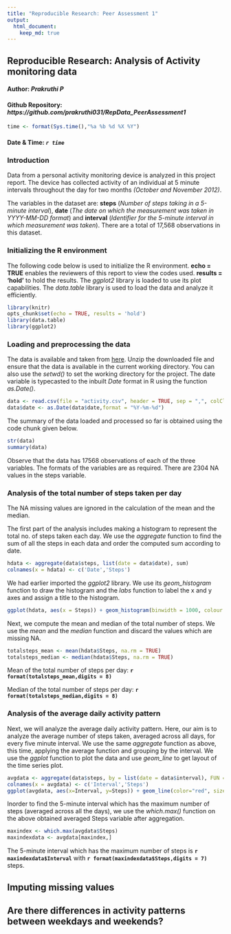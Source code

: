 ```yaml
---
title: "Reproducible Research: Peer Assessment 1"
output: 
  html_document:
    keep_md: true
---
```


## Reproducible Research: Analysis of Activity monitoring data
#### Author: *Prakruthi P*
#### Github Repository: *https://github.com/prakruthi031/RepData_PeerAssessment1*
```r
time <- format(Sys.time(),"%a %b %d %X %Y")
```
#### Date & Time: *`r time`*

### Introduction
Data from a personal activity monitoring device is analyzed in this project report. The device has collected activity of an individual at 5 minute intervals throughout the day for two months *(October and November 2012)*.

The variables in the dataset are: **steps** (*Number of steps taking in a 5-minute interval*), **date** (*The date on which the measurement was taken in YYYY-MM-DD format*) and **interval** (*Identifier for the 5-minute interval in which measurement was taken*). There are a total of 17,568 observations in this dataset.

### Initializing the R environment

The following code below is used to initialize the R environment. **echo = TRUE** enables the reviewers of this report to view the codes used. **results = 'hold'** to hold the results. The *ggplot2* library is loaded to use its plot capabilities. The *data.table* library is used to load the data and analyze it efficiently.

```r
library(knitr)
opts_chunk$set(echo = TRUE, results = 'hold')
library(data.table)
library(ggplot2)
```

### Loading and preprocessing the data

The data is available and taken from [here](https://d396qusza40orc.cloudfront.net/repdata%2Fdata%2Factivity.zip). Unzip the downloaded file and ensure that the data is available in the current working directory. You can also use the *setwd()* to set the working directory for the project. The date variable is typecasted to the inbuilt *Date* format in R using the function *as.Date()*.

```r
data <- read.csv(file = "activity.csv", header = TRUE, sep = ",", colClasses = c('numeric','character','numeric'))
data$date <- as.Date(data$date,format = "%Y-%m-%d")
```
The summary of the data loaded and processed so far is obtained using the code chunk given below.

```r
str(data)
summary(data)
```

Observe that the data has 17568 observations of each of the three variables. The formats of the variables are as required. There are 2304 NA values in the steps variable.

### Analysis of the total number of steps taken per day

The NA missing values are ignored in the calculation of the mean and the median.

The first part of the analysis includes making a histogram to represent the total no. of steps taken each day. We use the *aggregate* function to find the sum of all the steps in each data and order the computed sum according to date. 

```r
hdata <- aggregate(data$steps, list(date = data$date), sum)
colnames(x = hdata) <- c('Date','Steps')
```

We had earlier imported the *ggplot2* library. We use its *geom_histogram* function to draw the histogram and the *labs* function to label the x and y axes and assign a title to the histogram.

```r
ggplot(hdata, aes(x = Steps)) + geom_histogram(binwidth = 1000, colour = "black", fill = "blue") + labs(title = 'Histogram of the total number of steps taken per day', x = "Total number of steps per day", y = "Frequency of the total number of steps per day")
```

Next, we compute the mean and median of the total number of steps. We use the *mean* and the *median* function and discard the values which are missing NA.

```r
totalsteps_mean <- mean(hdata$Steps, na.rm = TRUE)
totalsteps_median <- median(hdata$Steps, na.rm = TRUE)
```

Mean of the total number of steps per day: **`r format(totalsteps_mean,digits = 8)`**

Median of the total number of steps per day: **`r format(totalsteps_median,digits = 8)`**

### Analysis of the average daily activity pattern

Next, we will analyze the average daily activity pattern. Here, our aim is to analyze the average number of steps taken, averaged across all days, for every five minute interval. We use the same *aggregate* function as above, this time, applying the average function and grouping by the interval. We use the *ggplot* function to plot the data and use *geom_line* to get layout of the time series plot.

```r
avgdata <- aggregate(data$steps, by = list(date = data$interval), FUN = mean, na.rm = TRUE)
colnames(x = avgdata) <- c('Interval','Steps')
ggplot(avgdata, aes(x=Interval, y=Steps)) + geom_line(color="red", size=1) + labs(title="Average Daily Activity Pattern", x="Interval", y="Average number of steps")
```

Inorder to find the 5-minute interval which has the maximum number of steps (averaged across all the days), we use the *which.max()* function on the above obtained averaged Steps variable after aggregation.   

```r
maxindex <- which.max(avgdata$Steps)
maxindexdata <- avgdata[maxindex,]
```

The 5-minute interval which has the maximum number of steps is **`r maxindexdata$Interval`** with **`r format(maxindexdata$Steps,digits = 7)`** steps.

## Imputing missing values



## Are there differences in activity patterns between weekdays and weekends?
